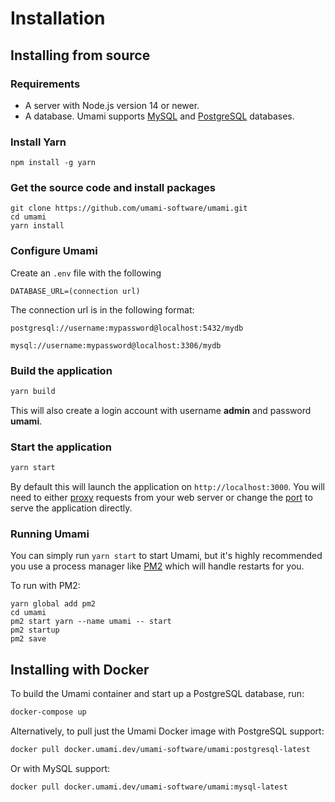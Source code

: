 # Installation

## Installing from source

### Requirements

- A server with Node.js version 14 or newer.
- A database. Umami supports [MySQL](https://www.mysql.com/) and [PostgreSQL](https://www.postgresql.org/) databases.

### Install Yarn

```
npm install -g yarn
```

### Get the source code and install packages

```
git clone https://github.com/umami-software/umami.git
cd umami
yarn install
```

### Configure Umami

Create an `.env` file with the following

```
DATABASE_URL=(connection url)
```

The connection url is in the following format:
```
postgresql://username:mypassword@localhost:5432/mydb

mysql://username:mypassword@localhost:3306/mydb
```

### Build the application

```bash
yarn build
```

This will also create a login account with username **admin** and password **umami**.

### Start the application

```bash
yarn start
```

By default this will launch the application on `http://localhost:3000`. You will need to either
[proxy](https://docs.nginx.com/nginx/admin-guide/web-server/reverse-proxy/) requests from your web server
or change the [port](https://nextjs.org/docs/api-reference/cli#production) to serve the application directly.

### Running Umami

You can simply run `yarn start` to start Umami, but it's highly recommended you use a process manager like [PM2](https://pm2.keymetrics.io/) which will handle restarts for you.

To run with PM2:

```
yarn global add pm2
cd umami
pm2 start yarn --name umami -- start
pm2 startup
pm2 save
```

## Installing with Docker

To build the Umami container and start up a PostgreSQL database, run:

```bash
docker-compose up
```

Alternatively, to pull just the Umami Docker image with PostgreSQL support:

```bash
docker pull docker.umami.dev/umami-software/umami:postgresql-latest
```

Or with MySQL support:

```bash
docker pull docker.umami.dev/umami-software/umami:mysql-latest
```
